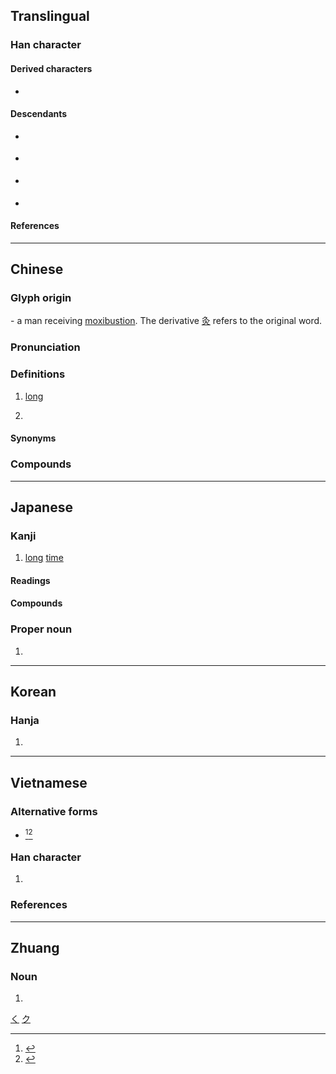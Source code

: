 {{also|乆}}
{{character info}}
<!-- may be replaced by zh-forms -->
==Translingual==
{{stroke order|strokes=3}}
{{stroke order|type=animate}}

===Han character===
{{Han char|rn=4|rad=丿|as=02|sn=3|four=27800|canj=NO,XNO|ids=⿸𠂊㇏}}

====Derived characters====
* {{l|mul|[[𠮻]], [[𡉌]], [[𠖮]], [[奺]], [[汣]], [[杦]], [[玖]], [[畂]], [[镹]], [[畝]], [[㝌]], [[㡱]], [[疚]], [[羑]], [[灸]], [[粂]], [[匛]]}}

====Descendants====
* {{l|ja|く}} {{q|[[hiragana|Hiragana]] character derived from [[man'yōgana]]}}
* {{l|ja|ク}} {{q|[[katakana|Katakana]] character derived from [[man'yōgana]]}}
* {{l|ja|𛀫}} {{q|[[hentaigana|Hentaigana]]}}
* {{l|ja|𛀬}} {{q|[[hentaigana|Hentaigana]]}}

====References====
{{Han ref|kx=0081.190|dkj=00118|dj=0165.060|hdz=10033.030|uh=4E45}}

[[Category:Han characters from which hiragana were derived|く]]
[[Category:Han characters from which katakana were derived|ク]]

----

==Chinese==
{{zh-forms|alt=乆,𫝄}}

===Glyph origin===
{{Han etym}}
{{liushu|p}} - a man receiving [[moxibustion]]. The derivative [[灸]] refers to the original word.

===Pronunciation===
{{zh-pron
|m=jiǔ
|m-s=jiu3
|dg=
|c=gau2
|c-t=giu2
|g=jiu3
|h=pfs=kiú;gd=giu3
|j=jiou2
|mb=giǔ
|md=gū/giēu
|md_note=gū - vernacular; giēu - literary
|mn=kú/kiú
|mn_note=kú - vernacular; kiú - literary
|mn-t=gu2
|w=2jieu
|x=jiou3
|mc=y
|oc=y
|ma=y
|cat=a,pn
}}

===Definitions===
{{zh-hanzi}}

# {{lb|zh|of time}} [[long]]
#: {{zh-x|你 待{dāi} 了 多久？|How '''long''' did you stay?}}
#: {{zh-x|我們 走路 走 了 很 久。|We walked for a '''long time'''.}}
# {{surname|zh}}

====Synonyms====
{{zh-dial}}

===Compounds===
{{zh-der|久坐|久停久住|久病成醫|久別重逢|久聞大名|久久|久候|久慣老成|久待|久客|年久失修|久錮|久旱不雨|久有存心|多久|年深月久|久慣牢成|久戀|久留|悠久|久要|久矣|久立|久違顏範|久別相逢|久長|恆久|久夢初醒|保久乳|久居|久別|一勞久逸|年深日久|常久|久假不歸|久闊|久仰|久之|壙久|久違|久仰山斗|天長地久|恆久不渝|天長日久|久仰大名|地久天長|不多久|久視|久安長治|久遠|好久|久而久之|久音|不久|積久弊生|歷久不衰|日久玩生|持久之計|永久齒|曠久|日久年深|永久磁鐵|曠日持久|積久|日久生情|曠日引久|持久戰|日長歲久|持久|牢成久慣|永久|日久天長|日久彌新|歷日曠久|歷久|日久歲深|日久月深|曠日長久|曠日經久|曠日彌久|歷久彌新|耐久|經久|經久不息|長久之計|雨久花|耐久財|許久|良久|頃久|耐久朋|耐久品|迂久|長治久安|終久|長久|訂久要|長生久視|久合垸|偌久:gōa-kú|久等|久見:kiú-kian}}

{{zh-cat|Beginning}}

----

==Japanese==

===Kanji===
{{ja-kanji|grade=5|rs=丿02}}

# [[long]] [[time]]

====Readings====
{{ja-readings
|goon=く
|kanon=きゅう<きう
|kun=ひさ-し.い
|nanori=きゅ, わ, なが, ひさ, ひさし}}

====Compounds====
{{der3|ja
|{{ja-r|久%遠|く%おん}}
|{{ja-r|久%慈%目|く%じ%め}}
|{{ja-r|久%遠|きゅう%えん}}
|{{ja-r|久%懐|きゅう%かい}}
|{{ja-r|久%闊|きゅう%かつ}}, {{ja-r|久%濶|きゅう%かつ}}
|{{ja-r|久%方|ひさ%かた}}
}}

===Proper noun===
{{ja-pos|ひさし|proper}}

# {{given name|ja|male|sort=ひさし}}

----

==Korean==

===Hanja===
{{ko-hanja|오래다|오랠|구}}

# {{hanja form of|구|to be long}}

----

==Vietnamese==

===Alternative forms===
* {{vi-l|乆|cửu}}<ref name=bonet>{{vi-ref|Bonet (1899).}}</ref><ref name=taberd>{{vi-ref|Taberd & Pigneau de Béhaine (1838).}}</ref>

===Han character===
{{vi-readings|rs=丿02
|hanviet=cửu-gdhn
|phienthiet=舉有 cử hữu
|nom=cửu-genibrel
}}

# {{han tu form of|cửu|for a long time}}

===References===
<references/>

----

==Zhuang==

===Noun===
{{za-head|noun}}

# {{za-sawndip form of|gyaeuj||head; headhair}}